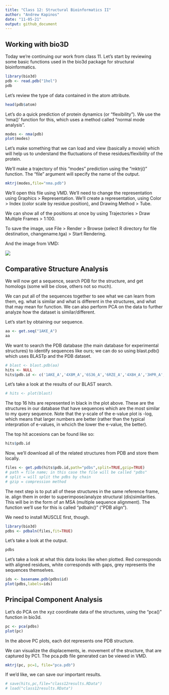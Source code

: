 ```yaml
---
title: "Class 12: Structural Bioinformatics II"
author: "Andrew Kapinos"
date: "11-05-21"
output: github_document
---
```

## Working with bio3D
 
 Today we're continuing our work from class 11. Let's start by reviewing some basic functions used in the bio3d package for structural bioinformatics.
 
```r
library(bio3d)
pdb <- read.pdb("1hel")
pdb
```
 
 Let's review the type of data contained in the atom attribute.
 
```r
head(pdb$atom)
```
 
 Let's do a quick prediction of protein dynamics (or "flexibility"). We use the 'nma()' function for this, which uses a method called "normal mode analysis".
 
```r
modes <- nma(pdb)
plot(modes)
```
 
 Let's make something that we can load and view (basically a movie) which will help us to understand the fluctuations of these residues/flexibility of the protein.
 
 We'll make a trajectory of this "modes" prediction using the "mktrj()" function. The "file" argument will specify the name of the output.
 
```r
mktrj(modes,file="nma.pdb")
```
 
 We'll open this file using VMD. We'll need to change the representation using Graphics > Representation. We'll create a representation, using Color > Index (color scale by residue position), and Drawing Method > Tube.
 
 We can show all of the positions at once by using Trajectories > Draw Multiple Frames > 1:100.
 
 To save the image, use File > Render > Browse (select R directory for file destination, changename.tga) > Start Rendering.
 
 And the image from VMD:
 
 ![](alltrajectories.png)
 
## Comparative Structure Analysis
 
 We will now get a sequence, search PDB for the structure, and get homologs (some will be close, others not so much).
 
 We can put all of the sequences together to see what we can learn from them, eg. what is similar and what is different in the structures, and what that may mean for function. We can also perform PCA on the data to further analyze how the dataset is similar/different.
 
 Let's start by obtaining our sequence.
 
```r
aa <- get.seq("1AKE_A")
aa
```
 
 We want to search the PDB database (the main database for experimental structures) to identify sequences like ours; we can do so using blast.pdb() which uses BLASTp and the PDB dataset.
 
```r
# blast <- blast.pdb(aa)
hits <- NULL
hits$pdb.id <- c('1AKE_A','4X8M_A','6S36_A','6RZE_A','4X8H_A','3HPR_A','1E4V_A','5EJE_A','1E4Y_A','3X2S_A','6HAP_A','6HAM_A','4K46_A','4NP6_A','3GMT_A','4PZL_A')
```
 
 Let's take a look at the results of our BLAST search.
 
```r
# hits <- plot(blast)
```
 
 The top 16 hits are represented in black in the plot above. These are the structures in our database that have sequences which are the most similar to my query sequence. Note that the y-scale of the e-value plot is -log, which means that larger numbers are better (rather than the typical interpration of e-values, in whcich the lower the e-value, the better).
 
 The top hit accesions can be found like so:
 
```r
hits$pdb.id
```
 
 Now, we'll download all of the related structures from PDB and store them locally.
```r
files <- get.pdb(hits$pdb.id,path="pdbs",split=TRUE,gzip=TRUE)
# path = file name; in this case the file will be called "pdbs"
# split = will split the pdbs by chain
# gzip = compression method
```
 
 The next step is to put all of these structures in the same reference frame, ie. align them in order to superimpose/analyze structural (dis)similarities. This will be in the form of an MSA (multiple sequence alignment). The function we'll use for this is called "pdbaln()" ("PDB align").

 We need to install MUSCLE first, though.

```r
library(bio3d)
pdbs <- pdbaln(files,fit=TRUE)
```

Let's take a look at the output.

```r
pdbs
```

Let's take a look at what this data looks like when plotted. Red corresponds with aligned residues, white corresponds with gaps, grey represents the sequences themselves.

```r
ids <- basename.pdb(pdbs$id)
plot(pdbs,labels=ids)
```


## Principal Component Analysis

Let's do PCA on the xyz coordinate data of the structures, using the "pca()" function in bio3d.

```r
pc <- pca(pdbs)
plot(pc)
```

In the above PC plots, each dot represents one PDB structure.

We can visualize the displacements, ie. movement of the structure, that are captured by PC1. The pca.pdb file generated can be viewed in VMD.

```r
mktrj(pc, pc=1, file="pca.pdb")
```

If we'd like, we can save our important results.

```r
# save(hits,pc,file="class12results.RData")
# load("class12results.RData")
```


